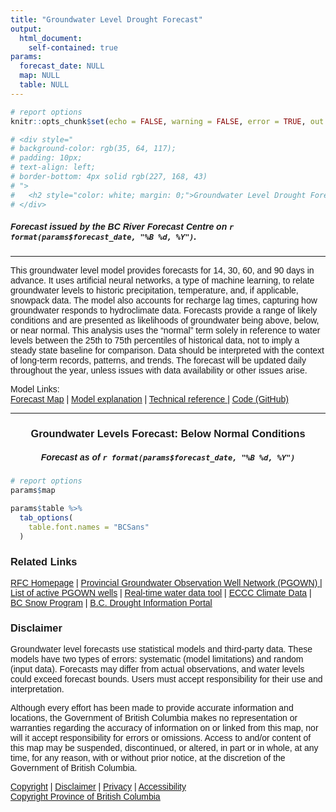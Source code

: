 ```yaml
---
title: "Groundwater Level Drought Forecast"
output: 
  html_document:
    self-contained: true
params:
  forecast_date: NULL
  map: NULL
  table: NULL
---
```


```r
# report options
knitr::opts_chunk$set(echo = FALSE, warning = FALSE, error = TRUE, out.width = '100%')
```


<style>
@font-face {
  font-family: 'BCSans';
  src: url('fonts/BCSans-Regular.otf') format('opentype');
}

body {
  font-family: 'BCSans', sans-serif;
}
</style>


``` r
# <div style="
# background-color: rgb(35, 64, 117); 
# padding: 10px; 
# text-align: left;
# border-bottom: 4px solid rgb(227, 168, 43)
# ">
#   <h2 style="color: white; margin: 0;">Groundwater Level Drought Forecast</h1>
# </div>
```

##### Forecast issued by the BC River Forecast Centre on `r format(params$forecast_date, "%B %d, %Y")`.

---

This groundwater level model provides forecasts for 14, 30, 60, and 90 days in advance. It uses artificial neural networks, a type of machine learning, to relate groundwater levels to historic precipitation, temperature, and, if applicable, snowpack data. The model also accounts for recharge lag times, capturing how groundwater responds to hydroclimate data. Forecasts provide a range of likely conditions and are presented as likelihoods of groundwater being above, below, or near normal. This analysis uses the “normal” term solely in reference to water levels between the 25th to 75th percentiles of historical data, not to imply a steady state baseline for comparison. Data should be interpreted with the context of long-term records, patterns, and trends. The forecast will be updated daily throughout the year, unless issues with data availability or other issues arise.

Model Links:<br>
<u><a href=https://nrs.objectstore.gov.bc.ca/rfc-conditions/groundwater_forecast/outputs/Groundwater_Drought_Forecast_Map.html target='_blank' >Forecast Map</a></u> | <u><a href=https://www2.gov.bc.ca/gov/content/environment/air-land-water/water/drought-flooding-dikes-dams/river-forecast-centre target='_blank' >Model explanation</a></u>
| <u><a href=https://www2.gov.bc.ca/gov/content/environment/air-land-water/water/drought-flooding-dikes-dams/river-forecast-centre target='_blank' >Technical reference </a></u>
| <u><a href=https://github.com/bcgov/rfc-groundwater-forecast target='_blank' >Code (GitHub)</a></u>


---


<h3 style="text-align: center;">Groundwater Levels Forecast: Below Normal Conditions</h3>
<h5 style="text-align: center;">
Forecast as of `r format(params$forecast_date, "%B %d, %Y")`
</h5>


```r
# report options
params$map
```

```r
params$table %>%
  tab_options(
    table.font.names = "BCSans"
  )
```




### Related Links

<u><a href=https://www2.gov.bc.ca/gov/content/environment/air-land-water/water/drought-flooding-dikes-dams/river-forecast-centre target='_blank' >RFC Homepage</a></u>
| <u><a href=https://www2.gov.bc.ca/gov/content/environment/air-land-water/water/groundwater-wells-aquifers/groundwater-observation-well-network target='_blank' > Provincial Groundwater Observation Well Network (PGOWN) </a></u>
| <u><a href=https://www2.gov.bc.ca/gov/content/environment/air-land-water/water/groundwater-wells-aquifers/groundwater-observation-well-network/active-wells target='_blank' >List of active PGOWN wells</a></u>
| <u><a href=https://bcmoe-prod.aquaticinformatics.net/ target='_blank' >Real-time water data tool</a></u>
| <u><a href=https://climate.weather.gc.ca/ target='_blank' >ECCC Climate Data</a></u>
| <u><a href=https://www2.gov.bc.ca/gov/content/environment/air-land-water/water/water-science-data/water-data-tools/snow-survey-data target='_blank' >BC Snow Program</a></u>
| <u><a href=https://droughtportal.gov.bc.ca/ target='_blank' >B.C. Drought Information Portal</a></u>

\columnbreak

### Disclaimer

Groundwater level forecasts use statistical models and third-party data. These models have two types of errors: systematic (model limitations) and random (input data). Forecasts may differ from actual observations, and water levels could exceed forecast bounds. Users must accept responsibility for their use and interpretation.

Although every effort has been made to provide accurate information and locations, the Government of British
Columbia makes no representation or warranties regarding the accuracy of information on or linked from this map, nor will
it accept responsibility for errors or omissions. Access to and/or content of this map may be suspended,
discontinued, or altered, in part or in whole, at any time, for any reason, with or without prior notice,
at the discretion of the Government of British Columbia.

<u><a href=https://www2.gov.bc.ca/gov/content/home/copyright target='_blank' >Copyright</a></u>
| <u><a href=https://www2.gov.bc.ca/gov/content/home/disclaimer target='_blank' >Disclaimer</a></u>
| <u><a href=http://www2.gov.bc.ca/gov/admin/privacy.page target='_blank' >Privacy</a></u>
| <u><a href=https://www2.gov.bc.ca/gov/content/home/accessible-government target='_blank' >Accessibility</a></u>
<br><u><a href=https://www2.gov.bc.ca/gov/content/home/copyright target='_blank' > Copyright Province of British Columbia </a></u>

